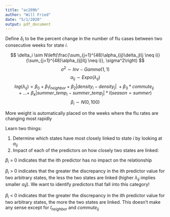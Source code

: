 ```yaml
---
title: "ac209b"
author: "Will Fried"
date: "5/1/2020"
output: pdf_document
---
```


Define $\delta_i$ to be the percent change in the number of flu cases between two consecutive weeks for state $i$.

$$ \delta_i \sim N\left(\frac{\sum_{j=1}^{48}\alpha_{ij}\delta_jI(j \neq i)}{\sum_{j=1}^{48}\alpha_{ij}I(j \neq i)}, \sigma^2\right) $$
$$ \sigma^2 \sim Inv-Gamma(1, 1)$$
$$ \alpha_{ij} \sim Expo(\lambda_{ij})$$
$$ log(\lambda_{ij}) = \beta_0 + \beta_1I_{neighbor} + \beta_2|density_i - density_j| \ + \beta_3*commute_{ij} \ + ... + \ \beta_k|summer\_temp_i - summer\_temp_j|*I(season = summer)$$
$$ \beta_i \sim N(0, 100) $$



More weight is automatically placed on the weeks where the flu rates are changing most rapidly

Learn two things:

1. Determine which states have most closely linked to state $i$ by looking at $\alpha_{ij}$ 
2. Impact of each of the predictors on how closely two states are linked: 

$\beta_i$ = 0 indicates that the ith predictor has no impact on the relationship

$\beta_i$ > 0 indicates that the greater the discrepancy in the ith predictor value for two arbitrary states, the less the two states are linked (higher $\lambda_{ij}$ implies smaller $\alpha_ij$). We want to identify predictors that fall into this category!

$\beta_i$ < 0 indicates that the greater the discrepancy in the ith predictor value for two arbitrary states, the more the two states are linked. This doesn't make any sense except for $I_{neighbor}$ and $commute_{ij}$


